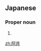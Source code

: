 ==Japanese==
{{ja-kanjitab|あ|い}}

===Proper noun===
{{ja-pos|あい|proper}}

# {{surname|lang=ja|sort=あい}}

[[zh:阿井]]